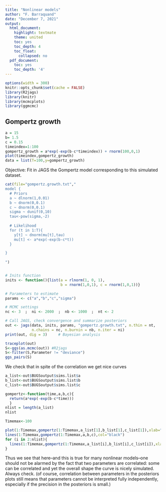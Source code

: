 ```yaml
---
title: "Nonlinear models"
author: "F. Barraquand"
date: "December 7, 2021"
output:
  html_document:
    highlight: textmate
    theme: united
    toc: yes
    toc_depth: 4
    toc_float:
      collapsed: no
  pdf_document:
    toc: yes
    toc_depth: '4'
---
```

  
```r
options(width = 300)
knitr::opts_chunk$set(cache = FALSE) 
library(R2jags)
library(knitr)
library(mcmcplots)
library(ggmcmc)

```

## Gompertz growth

```r
a = 15
b= 1.5
c = 0.15
timeindex=1:100
gompertz_growth = a*exp(-exp(b-c*timeindex)) + rnorm(100,0,1)
plot(timeindex,gompertz_growth)
data = list(T=100,y=gompertz_growth)
```

Objective: Fit in JAGS the Gompertz model corresponding to this simulated dataset. 

```r
cat(file="gompertz.growth.txt","
model {
  # Priors
  a ~ dlnorm(1,0.01)
  b ~ dnorm(0,0.1)
  c ~ dnorm(0,0.1)
  sigma ~ dunif(0,10)
  tau<-pow(sigma,-2)
  
  # Likelihood
  for (t in 1:T){
    y[t] ~ dnorm(mu[t],tau)
    mu[t] <- a*exp(-exp(b-c*t))
  }

}    
    
")


# Inits function
inits <- function(){list(a = rlnorm(1, 0, 1),
                         b = rnorm(1,0,1), c = rnorm(1,0,1))}

# Parameters to estimate
params <- c("a","b","c","sigma")

# MCMC settings
nc <- 3  ;  ni <- 2000  ;  nb <- 1000  ;  nt <- 2

# Call JAGS, check convergence and summarize posteriors
out <- jags(data, inits, params, "gompertz.growth.txt", n.thin = nt, 
            n.chains = nc, n.burnin = nb, n.iter = ni)
print(out, dig = 3)     # Bayesian analysis


```

```r
traceplot(out)
S<-ggs(as.mcmc(out)) #R2jags
S<-filter(S,Parameter != "deviance")
ggs_pairs(S)

```

We check that in spite of the correlation we get nice curves

```r

a_list<-out$BUGSoutput$sims.list$a
b_list<-out$BUGSoutput$sims.list$b
c_list<-out$BUGSoutput$sims.list$c

gompertz<-function(time,a,b,c){
  return(a*exp(-exp(b-c*time)))
  }
nlist = length(a_list)
nlist

Timemax<-100

plot(1:Timemax,gompertz(1:Timemax,a_list[1],b_list[1],c_list[1]),xlab="time",ylab="Length",col="blue")
lines(1:Timemax,gompertz(1:Timemax,a,b,c),col="black")
for (i in 2:nlist){
  lines(1:Timemax,gompertz(1:Timemax,a_list[i],b_list[i],c_list[i]),xlab="time",ylab="Length",col="blue")
}
```

Thus we see that here--and this is true for many nonlinear models--one should not be alarmed by the fact that two parameters are correlated: some can be correlated and yet the overall shape the curve is nicely simulated. Always check. (of course, correlation between parameters in the posteriors plots still means that parameters cannot be interpreted fully independently, especially if the precision in the posteriors is small.)
